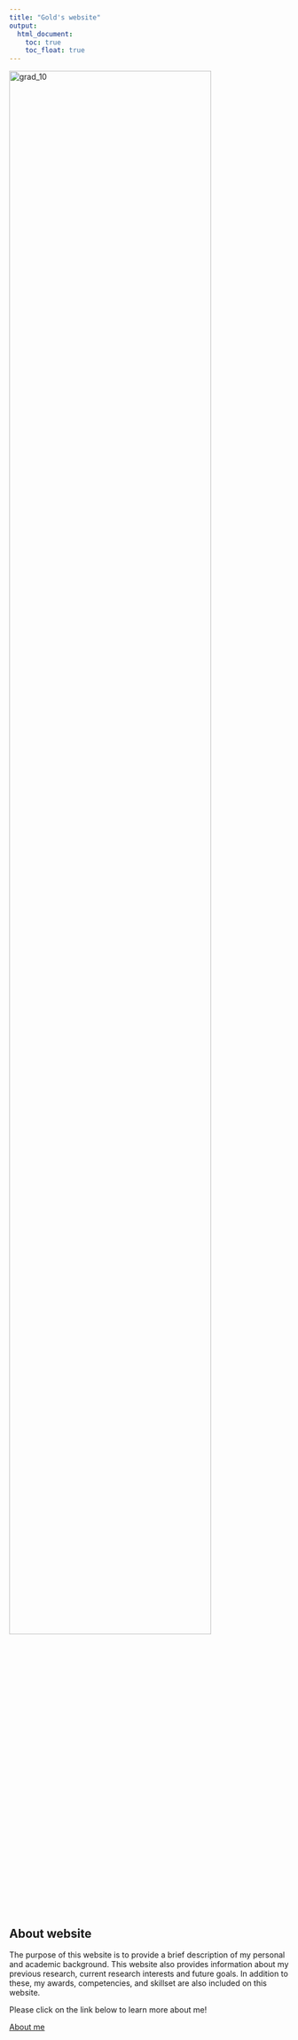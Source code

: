 ```yaml
---
title: "Gold's website"
output: 
  html_document:
    toc: true
    toc_float: true
---
```

<img src="grad_10.jpg" style="width:85%" alt="grad_10">

## About website

The purpose of this website is to provide a brief description of my personal and academic background. This website also provides information about my previous research, current research interests and future goals. In addition to these, my awards, competencies, and skillset are also included on this website.

Please click on the link below to learn more about me!

[About me](about.html)



